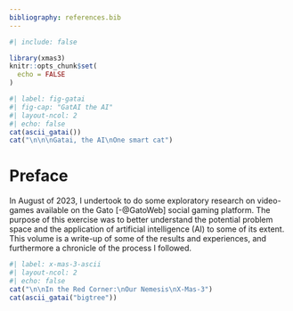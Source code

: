 ```yaml
---
bibliography: references.bib
---
```


```r
#| include: false

library(xmas3)
knitr::opts_chunk$set(
  echo = FALSE
)
```

```r
#| label: fig-gatai
#| fig-cap: "GatAI the AI"
#| layout-ncol: 2
#| echo: false
cat(ascii_gatai())
cat("\n\n\nGatai, the AI\nOne smart cat")
```

# Preface {.unnumbered}

In August of 2023, I undertook to do some exploratory research on video-games available on the Gato [-@GatoWeb] social gaming platform. The purpose of this exercise was to better understand the potential problem space and the application of artificial intelligence (AI) to some of its extent. This volume is a write-up of some of the results and experiences, and furthermore a chronicle of the process I followed.

```r
#| label: x-mas-3-ascii
#| layout-ncol: 2
#| echo: false
cat("\n\nIn the Red Corner:\nOur Nemesis\nX-Mas-3")
cat(ascii_gatai("bigtree"))
```
